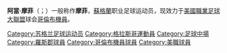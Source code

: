 {{Infobox Football biography
| playername = 摩菲
| fullname = 
| image = [[File:Adam_Moffat_Crew.jpg|180px]]
| dateofbirth = {{birth date and age|1986|5|15|df=yes}}
| cityofbirth = [[格拉斯哥|格拉斯哥]]
| countryofbirth = [[蘇格蘭|蘇格蘭]]
| height = {{height|ft=6|in=0}}
| position = [[中場|中場]]
| currentclub = [[哥倫布機員|哥倫布機員]]
| clubnumber = 22
| youthyears = 
| youthclubs = 
| years = 2005–2006<br>2006–2007<br>2007<br>2007-
| clubs = [[羅斯郡足球俱樂部|羅斯郡]]<br>[[埃爾金城足球會|艾珍城]]<br>{{tsl|en|Cleveland City Stars||克里夫蘭明星}}<br>[[哥倫布機員|哥倫布機員]]
| caps(goals) = {{0}}{{0}}0 {{0}}(0)<br>{{0}}27 {{0}}(0)<br>{{0}}19 {{0}}(8)<br>{{0}}{{0}}20 {{0}}(3)
| nationalyears = 
| nationalteam = 
| nationalcaps(goals) = 
| pcupdate = 27 June 2008
| ntupdate = 
}}
'''阿當·摩菲'''（{{lang-en|Adam Moffat}}；{{bd|1986年|5月15日}}）一般称作'''摩菲'''，[[蘇格蘭|蘇格蘭]]职业足球运动员，现效力于[[美國職業足球大聯盟|美國職業足球大聯盟]]球会[[哥倫布機員|哥倫布機員]]。


{{DEFAULTSORT:Moffat, Adam}}
[[Category:苏格兰足球运动员|Category:苏格兰足球运动员]]
[[Category:格拉斯哥運動員|Category:格拉斯哥運動員]]
[[Category:足球中場|Category:足球中場]]
[[Category:羅斯郡球員|Category:羅斯郡球員]]
[[Category:哥倫布機員球員|Category:哥倫布機員球員]]
[[Category:美職球員|Category:美職球員]]